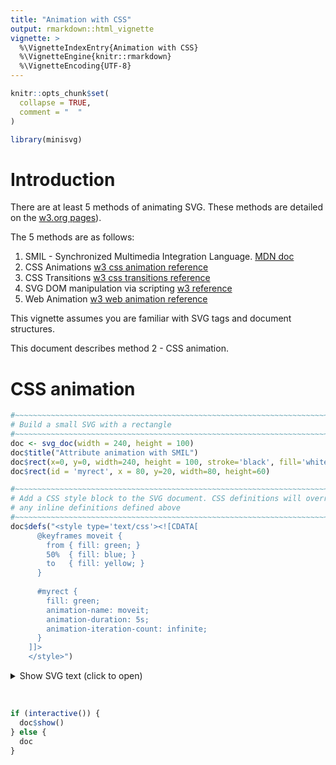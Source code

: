 ```yaml
---
title: "Animation with CSS"
output: rmarkdown::html_vignette
vignette: >
  %\VignetteIndexEntry{Animation with CSS}
  %\VignetteEngine{knitr::rmarkdown}
  %\VignetteEncoding{UTF-8}
---
```


```r
knitr::opts_chunk$set(
  collapse = TRUE,
  comment = "  "
)
```

```r
library(minisvg)
```


Introduction
==============================================================================

There are at least 5 methods of animating SVG. These methods are detailed on the [w3.org pages](https://www.w3.org/TR/SVG/animate.html)).

The 5 methods are as follows:

1. SMIL - Synchronized Multimedia Integration Language.  [MDN doc](https://developer.mozilla.org/en-US/docs/Web/SVG/SVG_animation_with_SMIL)
2. CSS Animations [w3 css animation reference](https://www.w3.org/TR/css-animations-1/)
3. CSS Transitions [w3 css transitions reference](https://www.w3.org/TR/css-transitions-1/)
4. SVG DOM manipulation via scripting  [w3 reference](https://www.w3.org/TR/SVG/types.html#SVGDOMOverview)
5. Web Animation [w3 web animation reference](https://www.w3.org/TR/web-animations-1/)

This vignette assumes you are familiar with SVG tags and document structures.

This document describes method 2 - CSS animation.


CSS animation
==============================================================================

```r
#~~~~~~~~~~~~~~~~~~~~~~~~~~~~~~~~~~~~~~~~~~~~~~~~~~~~~~~~~~~~~~~~~~~~~~~~~~~~~
# Build a small SVG with a rectangle
#~~~~~~~~~~~~~~~~~~~~~~~~~~~~~~~~~~~~~~~~~~~~~~~~~~~~~~~~~~~~~~~~~~~~~~~~~~~~~
doc <- svg_doc(width = 240, height = 100)
doc$title("Attribute animation with SMIL")
doc$rect(x=0, y=0, width=240, height = 100, stroke='black', fill='white', stroke_width = 1)
doc$rect(id = 'myrect', x = 80, y=20, width=80, height=60)

#~~~~~~~~~~~~~~~~~~~~~~~~~~~~~~~~~~~~~~~~~~~~~~~~~~~~~~~~~~~~~~~~~~~~~~~~~~~~~
# Add a CSS style block to the SVG document. CSS definitions will override
# any inline definitions defined above
#~~~~~~~~~~~~~~~~~~~~~~~~~~~~~~~~~~~~~~~~~~~~~~~~~~~~~~~~~~~~~~~~~~~~~~~~~~~~~
doc$defs("<style type='text/css'><![CDATA[
      @keyframes moveit {
        from { fill: green; }
        50%  { fill: blue; }
        to   { fill: yellow; }
      }
      
      #myrect {
        fill: green;
        animation-name: moveit;
        animation-duration: 5s;
        animation-iteration-count: infinite;
      }
    ]]>
    </style>")

```


<details closed>
<summary> Show SVG text (click to open) </summary>
```r
print(doc)
```
</details> <br />

```r
if (interactive()) {
  doc$show()
} else {
  doc
}
```